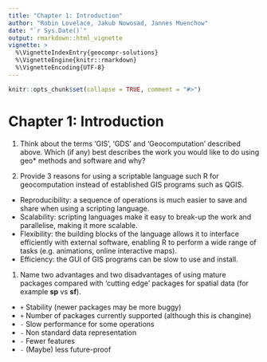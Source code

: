 ```yaml
---
title: "Chapter 1: Introduction"
author: "Robin Lovelace, Jakub Nowosad, Jannes Muenchow"
date: "`r Sys.Date()`"
output: rmarkdown::html_vignette
vignette: >
  %\VignetteIndexEntry{geocompr-solutions}
  %\VignetteEngine{knitr::rmarkdown}
  %\VignetteEncoding{UTF-8}
---
```


```r
knitr::opts_chunk$set(collapse = TRUE, comment = "#>")
```

# Chapter 1: Introduction

1. Think about the terms 'GIS', 'GDS' and 'Geocomputation' described above. Which (if any) best describes the work you would like to do using geo* methods and software and why?

1. Provide 3 reasons for using a scriptable language such R for geocomputation instead of established GIS programs such as QGIS.

- Reproducibility: a sequence of operations is much easier to save and share when using a scripting language.
- Scalability: scripting languages make it easy to break-up the work and parallelise, making it more scalable.
- Flexibility: the building blocks of the language allows it to interface efficiently with external software, enabling R to perform a wide range of tasks (e.g. animations, online interactive maps).
- Efficiency: the GUI of GIS programs can be slow to use and install.

1. Name two advantages and two disadvantages of using mature packages compared with 'cutting edge' packages for spatial data (for example **sp** vs **sf**).

- `+` Stability (newer packages may be more buggy)
- `+` Number of packages currently supported (although this is changine)
- `-` Slow performance for some operations
- `-` Non standard data representation
- `-` Fewer features
- `-` (Maybe) less future-proof
